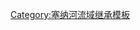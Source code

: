 {{PMarne}}<includeonly>[[Category:马恩河支流|{{PAGENAME}}]]</includeonly><noinclude>[[Category:塞纳河流域继承模板]]</noinclude>